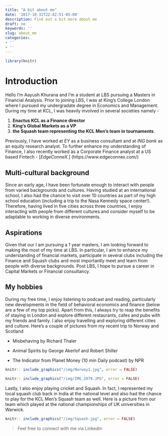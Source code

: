 ```yaml
---
title: "A bit about me"
date: '2017-10-31T22:42:51-05:00'
description: Find out a bit more about me
draft: no
keywords: ''
slug: about_me
categories:
- ''
- ''
---
```


```r

library(knitr)


```


# Introduction
Hello I'm Aayush Khurana and I’m a student at LBS pursuing a Masters in Financial Analysis. Prior to joining LBS, I was at King's College London where I pursued my undergradate degree in Economics and Management. During my time at KCL, I was heavily involved in several societies namely -

1. **Enactus KCL as a Finance director** 
2. **King's Global Markets as a VP** 
3. **the Squash team representing the KCL Men's team in tournaments**. 

Previously, I have worked at *EY* as a business consultant and at *ING bank* as an equity research analyst. To further enhance my understanding of Finance, I also recently worked as a Corporate Finance analyst at a US based Fintech - [*EdgeConneX.*] (https://www.edgeconnex.com/)

## Multi-cultural background

Since an early age, I have been fortunate enough to interact with people from varied backgrounds and cultures. Having studied at an international school, I also had the chance to visit over 10 countries as part of my high school education (including a trip to the Nasa Kennedy space center!). Therefore, having lived in five cities across three countries, I enjoy interacting with people from different cultures and consider myself to be adaptable to working in diverse environments.

## Aspirations

Given that our I am pursuing a 1 year masters, I am looking forward to making the most of my time at LBS. In particular, I aim to enhance my understanding of financial markets, participate in several clubs including the Finance and Squash clubs and most importantly meet and learn from people with diverse backgrounds. Post LBS, I hope to pursue a career in Capital Markets or Financial consultancy.

## My hobbies

During my free time, I enjoy listening to podcast and reading, particularly new developments in the field of behavioral economics and finance (below are a few of my top picks). Apart from this, I always try to reap the benefits of staying in London and explore different restaurants, cafes and pubs with my friends and family. I also enjoy travelling and exploring different cities and culture. Here's a couple of pictures from my recent trip to Norway and Scotland 

* Misbehaving by Richard Thaler

* Animal Spirits by George Akerlof and Robert Shiller

* The Indicator from Planet Money (10 min Daily podcast) by NPR


```r

knitr:: include_graphics("/img/Norway1.jpg", error = FALSE)

knitr:: include_graphics("/img/IMG_2079.JPG", error = FALSE)

```

Lastly, I also enjoy playing cricket and Squash. In fact, I represented my local squash club back in India at the national level and also had the chance to play for the KCL Men's Squash team as well. Here is a picture from our team which played at the national championships of UK universities in Warwick. 

```r

knitr:: include_graphics("/img/Squash.jpg", error = FALSE)

```

> Feel free to connect with me via Linkedin
